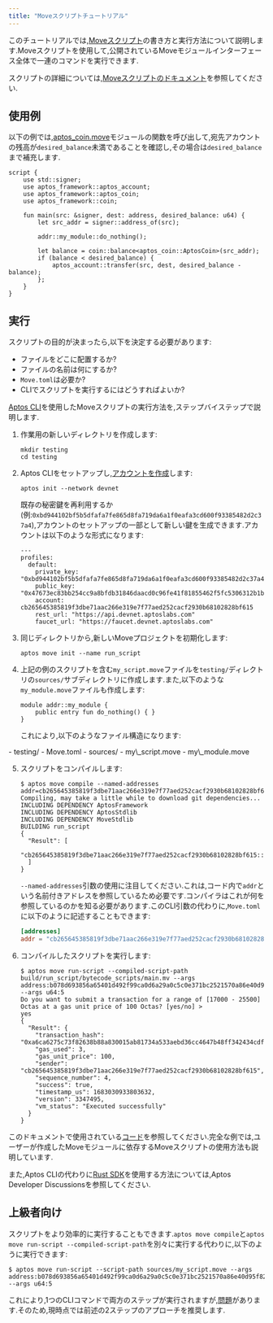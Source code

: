 ```yaml
---
title: "Moveスクリプトチュートリアル"
---
```



このチュートリアルでは,[Moveスクリプト](/ja/build/smart-contracts/book/modules-and-scripts)の書き方と実行方法について説明します.Moveスクリプトを使用して,公開されているMoveモジュールインターフェース全体で一連のコマンドを実行できます.

スクリプトの詳細については,[Moveスクリプトのドキュメント](/ja/build/smart-contracts/scripts)を参照してください.

## 使用例

以下の例では,[aptos\_coin.move](https://github.com/aptos-labs/aptos-core/blob/main/aptos-move/framework/aptos-framework/sources/aptos_coin.move)モジュールの関数を呼び出して,宛先アカウントの残高が`desired_balance`未満であることを確認し,その場合は`desired_balance`まで補充します.

```move
script {
    use std::signer;
    use aptos_framework::aptos_account;
    use aptos_framework::aptos_coin;
    use aptos_framework::coin;

    fun main(src: &signer, dest: address, desired_balance: u64) {
        let src_addr = signer::address_of(src);

        addr::my_module::do_nothing();

        let balance = coin::balance<aptos_coin::AptosCoin>(src_addr);
        if (balance < desired_balance) {
            aptos_account::transfer(src, dest, desired_balance - balance);
        };
    }
}
```

## 実行

スクリプトの目的が決まったら,以下を決定する必要があります:

- ファイルをどこに配置するか?
- ファイルの名前は何にするか?
- `Move.toml`は必要か?
- CLIでスクリプトを実行するにはどうすればよいか?

[Aptos CLI](/ja/build/cli/working-with-move-contracts)を使用したMoveスクリプトの実行方法を,ステップバイステップで説明します.

1. 作業用の新しいディレクトリを作成します:

   ```shellscript filename="Terminal"
   mkdir testing
   cd testing
   ```

2. Aptos CLIをセットアップし,[アカウントを作成](/ja/build/cli/setup-cli)します:

   ```shellscript filename="Terminal"
   aptos init --network devnet
   ```

   既存の秘密鍵を再利用するか(例:`0xbd944102bf5b5dfafa7fe865d8fa719da6a1f0eafa3cd600f93385482d2c37a4`),アカウントのセットアップの一部として新しい鍵を生成できます.アカウントは以下のような形式になります:

   ```shellscript filename="Terminal"
   ---
   profiles:
     default:
       private_key: "0xbd944102bf5b5dfafa7fe865d8fa719da6a1f0eafa3cd600f93385482d2c37a4"
       public_key: "0x47673ec83bb254cc9a8bfdb31846daacd0c96fe41f81855462f5fc5306312b1b"
       account: cb265645385819f3dbe71aac266e319e7f77aed252cacf2930b68102828bf615
       rest_url: "https://api.devnet.aptoslabs.com"
       faucet_url: "https://faucet.devnet.aptoslabs.com"
   ```

3. 同じディレクトリから,新しいMoveプロジェクトを初期化します:

   ```shellscript filename="Terminal"
   aptos move init --name run_script
   ```

4. 上記の例のスクリプトを含む`my_script.move`ファイルを`testing/`ディレクトリの`sources/`サブディレクトリに作成します.また,以下のような`my_module.move`ファイルも作成します:

   ```move
   module addr::my_module {
       public entry fun do_nothing() { }
   }
   ```

   これにより,以下のようなファイル構造になります:

<FileTree>
  - testing/
    - Move.toml
    - sources/
      - my\_script.move
      - my\_module.move
</FileTree>

5. スクリプトをコンパイルします:

   ```shellscript filename="Terminal"
   $ aptos move compile --named-addresses addr=cb265645385819f3dbe71aac266e319e7f77aed252cacf2930b68102828bf615
   Compiling, may take a little while to download git dependencies...
   INCLUDING DEPENDENCY AptosFramework
   INCLUDING DEPENDENCY AptosStdlib
   INCLUDING DEPENDENCY MoveStdlib
   BUILDING run_script
   {
     "Result": [
       "cb265645385819f3dbe71aac266e319e7f77aed252cacf2930b68102828bf615::my_module"
     ]
   }
   ```

   `--named-addresses`引数の使用に注目してください.これは,コード内で`addr`という名前付きアドレスを参照しているため必要です.コンパイラはこれが何を参照しているのかを知る必要があります.このCLI引数の代わりに,`Move.toml`に以下のように記述することもできます:

   ```toml
   [addresses]
   addr = "cb265645385819f3dbe71aac266e319e7f77aed252cacf2930b68102828bf615"
   ```

6. コンパイルしたスクリプトを実行します:
   ```shellscript filename="Terminal"
   $ aptos move run-script --compiled-script-path build/run_script/bytecode_scripts/main.mv --args address:b078d693856a65401d492f99ca0d6a29a0c5c0e371bc2521570a86e40d95f823 --args u64:5
   Do you want to submit a transaction for a range of [17000 - 25500] Octas at a gas unit price of 100 Octas? [yes/no] >
   yes
   {
     "Result": {
       "transaction_hash": "0xa6ca6275c73f82638b88a830015ab81734a533aebd36cc4647b48ff342434cdf",
       "gas_used": 3,
       "gas_unit_price": 100,
       "sender": "cb265645385819f3dbe71aac266e319e7f77aed252cacf2930b68102828bf615",
       "sequence_number": 4,
       "success": true,
       "timestamp_us": 1683030933803632,
       "version": 3347495,
       "vm_status": "Executed successfully"
     }
   }
   ```

このドキュメントで使用されている[コード](https://github.com/banool/move-examples/tree/main/run_script)を参照してください.完全な例では,ユーザーが作成したMoveモジュールに依存するMoveスクリプトの使用方法も説明しています.

また,Aptos CLIの代わりに[Rust SDK](https://github.com/aptos-labs/aptos-developer-discussions/discussions/24)を使用する方法については,Aptos Developer Discussionsを参照してください.

## 上級者向け

スクリプトをより効率的に実行することもできます.`aptos move compile`と`aptos move run-script --compiled-script-path`を別々に実行する代わりに,以下のように実行できます:

```shellscript filename="Terminal"
$ aptos move run-script --script-path sources/my_script.move --args address:b078d693856a65401d492f99ca0d6a29a0c5c0e371bc2521570a86e40d95f823 --args u64:5
```

これにより,1つのCLIコマンドで両方のステップが実行されますが,[問題](https://github.com/aptos-labs/aptos-core/issues/5733)があります.そのため,現時点では前述の2ステップのアプローチを推奨します.
